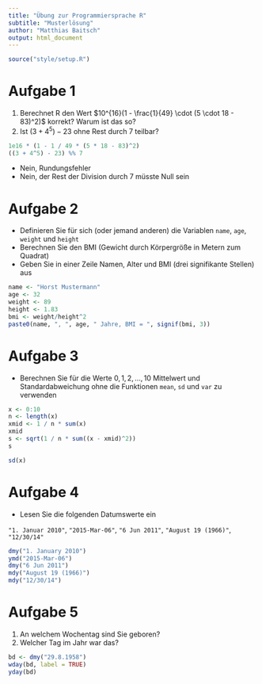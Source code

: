 ```yaml
---
title: "Übung zur Programmiersprache R"
subtitle: "Musterlösung"
author: "Matthias Baitsch"
output: html_document
---
```


```r
source("style/setup.R")
```

# Aufgabe 1

1.  Berechnet R den Wert $10^{16}(1 - \frac{1}{49} \cdot (5 \cdot 18 - 83)^2)$ korrekt? Warum ist das so?
2.  Ist $(3 + 4^5) - 23$ ohne Rest durch 7 teilbar?

```r
1e16 * (1 - 1 / 49 * (5 * 18 - 83)^2)
((3 + 4^5) - 23) %% 7
```

-   Nein, Rundungsfehler
-   Nein, der Rest der Division durch 7 müsste Null sein

# Aufgabe 2

-   Definieren Sie für sich (oder jemand anderen) die Variablen `name`, `age`, `weight` und `height`
-   Berechnen Sie den BMI (Gewicht durch Körpergröße in Metern zum Quadrat)
-   Geben Sie in einer Zeile Namen, Alter und BMI (drei signifikante Stellen) aus

```r
name <- "Horst Mustermann"
age <- 32
weight <- 89
height <- 1.83
bmi <- weight/height^2 
paste0(name, ", ", age, " Jahre, BMI = ", signif(bmi, 3))
```

# Aufgabe 3

-   Berechnen Sie für die Werte $0, 1, 2, \dots, 10$ Mittelwert und Standardabweichung ohne die Funktionen `mean`, `sd` und `var` zu verwenden

```r
x <- 0:10
n <- length(x)
xmid <- 1 / n * sum(x)
xmid
s <- sqrt(1 / n * sum((x - xmid)^2))
s

sd(x)
```

# Aufgabe 4

-   Lesen Sie die folgenden Datumswerte ein

`"1. Januar 2010"`, `"2015-Mar-06"`, `"6 Jun 2011"`, `"August 19 (1966)"`, `"12/30/14"`

```r
dmy("1. January 2010")
ymd("2015-Mar-06")
dmy("6 Jun 2011")
mdy("August 19 (1966)")
mdy("12/30/14") 
```

# Aufgabe 5

1.  An welchem Wochentag sind Sie geboren?
2.  Welcher Tag im Jahr war das?

```r
bd <- dmy("29.8.1958")
wday(bd, label = TRUE)
yday(bd)
```
